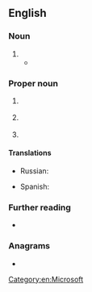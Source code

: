 {{also|STs|Sts|sts|sts.|stš}}

==English==

===Noun===
{{en-noun|~}}

# {{init of|en|w:science and technology studies}}
#* {{quote-book|en|year=2012|editors=Stephen H. Cutcliffe; Carl Mitcham|title=Visions of STS: Counterpoints in Science, Technology, and Society Studies|publisher=SUNY Press|isbn=9780791491126|page=5|pageurl=https://books.google.com/books?id=9LJYJRR91mgC&lpg=PA5&dq=%22STS%22&hl=es&pg=PA5#v=onepage&q&f=false|text=In the third chapter, Lars Fuglsang, with a sketch of three general approaches to '''STS''' in relation to public policy formation, considers two versions of determinism: one in which science and technology shape society, another in which society shapes science and technology.}}

===Proper noun===
{{en-proper noun}}

# {{lb|en|space|historical}} {{initialism of|en|w:Space Transportation System|nodot=1}} {{gloss|a [[Space Shuttle]] program run by [[NASA]].}}
# {{lb|en|software}} {{initialism of|en|{{w|SharePoint}} [[team|Team]] [[service|Service]]s|nodot=1}} {{gloss|the first name given to {{w|SharePoint|Microsoft SharePoint Foundation}}.}}
# {{lb|en|software}} {{initialism of|en|{{w|Spring Framework|Spring}} [[tool|Tool]] [[suite|Suite]]}}

====Translations====

{{trans-top|Space Transportation System}}
* Russian: {{t|ru|МТКК}}
{{trans-mid}}
* Spanish: {{t|es|transbordador espacial|m}}
{{trans-bottom}}

{{trans-top|SharePoint Team Services}}
{{trans-mid}}
{{trans-bottom}}

===Further reading===
* {{pedia}}

===Anagrams===
* {{anagrams|en|a=sst|SST|TSS}}

[[Category:en:Microsoft]]